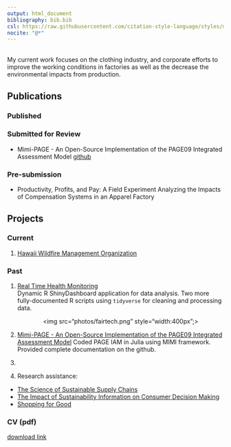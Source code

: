 ```yaml
---
output: html_document
bibliography: bib.bib
csl: https://raw.githubusercontent.com/citation-style-language/styles/master/apa.csl
nocite: "@*"
---
```


<br>
My current work focuses on the clothing industry, and corporate efforts to improve the working conditions in factories as well as the decrease the environmental impacts from production.

## Publications {.tabset}

### Published
<div id="refs"></div>

### Submitted for Review
 * Mimi-PAGE - An Open-Source Implementation of
the PAGE09 Integrated Assessment Model [github](https://github.com/anthofflab/mimi-page.jl.git)

### Pre-submission
 * Productivity, Profits, and Pay: A Field Experiment Analyzing the Impacts of Compensation Systems in an Apparel Factory


## Projects{.tabset}

### Current
 1. [Hawaii Wildfire Management Organization](http://www.hawaiiwildfire.org/)

### Past
 1. [Real Time Health Monitoring](https://www.fairtechcollective.org/experiments/)  
 Dynamic R ShinyDashboard application for data analysis. Two more fully-documented R scripts using `tidyverse` for cleaning and processing data.
<div id="wrapper" style="width:100%; text-align:center">
<img src="photos/fairtech.png" style="width:400px";>

 2. [Mimi-PAGE - An Open-Source Implementation of the PAGE09 Integrated Assessment Model](https://github.com/anthofflab/mimi-page.jl.git)
 Coded PAGE IAM in Julia using MIMI framework. Provided complete documentation on the github.
 
 3. 
 
 4. Research assistance:
  * [The Science of Sustainable Supply Chains](http://science.sciencemag.org/content/344/6188/1124)
  * [The Impact of Sustainability Information on Consumer Decision Making](http://onlinelibrary.wiley.com/doi/10.1111/jiec.12310/full)
  * [Shopping for Good](https://bostonreview.net/br-book/shopping-good)

### CV (pdf)
[download link](Lolloresume.pdf)
 